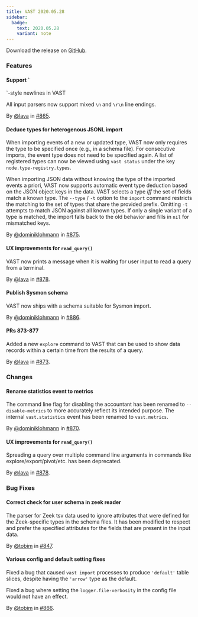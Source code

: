 ```yaml
---
title: VAST 2020.05.28
sidebar:
  badge:
    text: 2020.05.28
    variant: note
---
```


Download the release on [GitHub](https://github.com/tenzir/tenzir/releases/tag/2020.05.28).

### Features

#### Support `
`-style newlines in VAST

All input parsers now support mixed `\n` and `\r\n` line endings.

By [@lava](https://github.com/lava) in [#865](https://github.com/tenzir/tenzir/pull/865).

#### Deduce types for heterogenous JSONL import

When importing events of a new or updated type, VAST now only requires the type
to be specified once (e.g., in a schema file). For consecutive imports, the
event type does not need to be specified again. A list of registered types can
now be viewed using `vast status` under the key `node.type-registry.types`.

When importing JSON data without knowing the type of the imported events a
priori, VAST now supports automatic event type deduction based on the JSON
object keys in the data. VAST selects a type _iff_ the set of fields match a
known type. The `--type` / `-t` option to the `import` command restricts the
matching to the set of types that share the provided prefix. Omitting `-t`
attempts to match JSON against all known types. If only a single variant of a
type is matched, the import falls back to the old behavior and fills in `nil`
for mismatched keys.

By [@dominiklohmann](https://github.com/dominiklohmann) in [#875](https://github.com/tenzir/tenzir/pull/875).

#### UX improvements for `read_query()`

VAST now prints a message when it is waiting for user input to read a query from
a terminal.

By [@lava](https://github.com/lava) in [#878](https://github.com/tenzir/tenzir/pull/878).

#### Publish Sysmon schema

VAST now ships with a schema suitable for Sysmon import.

By [@dominiklohmann](https://github.com/dominiklohmann) in [#886](https://github.com/tenzir/tenzir/pull/886).

#### PRs 873-877

Added a new `explore` command to VAST that can be used to show data records
within a certain time from the results of a query.

By [@lava](https://github.com/lava) in [#873](https://github.com/tenzir/tenzir/pull/873).

### Changes

#### Rename statistics event to metrics

The command line flag for disabling the accountant has been renamed to
`--disable-metrics` to more accurately reflect its intended purpose. The
internal `vast.statistics` event has been renamed to `vast.metrics`.

By [@dominiklohmann](https://github.com/dominiklohmann) in [#870](https://github.com/tenzir/tenzir/pull/870).

#### UX improvements for `read_query()`

Spreading a query over multiple command line arguments in commands like
explore/export/pivot/etc. has been deprecated.

By [@lava](https://github.com/lava) in [#878](https://github.com/tenzir/tenzir/pull/878).

### Bug Fixes

#### Correct check for user schema in zeek reader

The parser for Zeek tsv data used to ignore attributes that were defined for the
Zeek-specific types in the schema files. It has been modified to respect and
prefer the specified attributes for the fields that are present in the input
data.

By [@tobim](https://github.com/tobim) in [#847](https://github.com/tenzir/tenzir/pull/847).

#### Various config and default setting fixes

Fixed a bug that caused `vast import` processes to produce `'default'` table
slices, despite having the `'arrow'` type as the default.

Fixed a bug where setting the `logger.file-verbosity` in the config file would
not have an effect.

By [@tobim](https://github.com/tobim) in [#866](https://github.com/tenzir/tenzir/pull/866).
